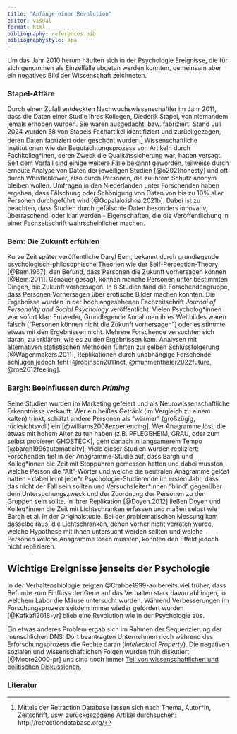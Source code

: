 ```yaml
---
title: "Anfänge einer Revolution"
editor: visual
format: html
bibliography: references.bib
bibliographystyle: apa
---
```


Um das Jahr 2010 herum häuften sich in der Psychologie Ereignisse, die für sich genommen als Einzelfälle abgetan werden konnten, gemeinsam aber ein negatives Bild der Wissenschaft zeichneten.

### Stapel-Affäre {unnumbered.=""}

Durch einen Zufall entdeckten Nachwuchswissenschaftler im Jahr 2011, dass die Daten einer Studie ihres Kollegen, Diederik Stapel, von niemandem jemals erhoben wurden. Sie waren ausgedacht, bzw. fabriziert. Stand Juli 2024 wurden 58 von Stapels Fachartikel identifiziert und zurückgezogen, deren Daten fabriziert oder geschönt wurden.[^anfänge-1] Wissenschaftliche Institutionen wie der Begutachtungsprozess von Artikeln durch Fachkolleg\*inen, deren Zweck die Qualitätssicherung war, hatten versagt. Seit dem Vorfall sind einige weitere Fälle bekannt geworden, teilweise durch erneute Analyse von Daten der jeweiligen Studien [@o2021honesty] und oft durch Whistleblower, also durch Personen, die zu ihrem Schutz anonym bleiben wollen. Umfragen in den Niederlanden unter Forschenden haben ergeben, dass Fälschung oder Schönigung von Daten von bis zu 10% aller Personen durchgeführt wird [@Gopalakrishna.2021b]. Dabei ist zu beachten, dass Studien durch gefälschte Daten besonders innovativ, überraschend, oder klar werden - Eigenschaften, die die Veröffentlichung in einer Fachzeitschrift wahrscheinlicher machen.

[^anfänge-1]: Mittels der Retraction Database lassen sich nach Thema, Autor\*in, Zeitschrift, usw. zurückgezogene Artikel durchsuchen: http://retractiondatabase.org/

### Bem: Die Zukunft erfühlen {unnumbered=""}

Kurze Zeit später veröffentliche Daryl Bem, bekannt durch grundlegende psychologisch-philosophische Theorien wie der Self-Perception-Theory [@Bem.1967], den Befund, dass Personen die Zukunft vorhersagen können [@Bem.2011]. Genauer gesagt, können manche Personen unter bestimmten Dingen, die Zukunft vorhersagen. In 8 Studien fand die Forschendengruppe, dass Personen Vorhersagen über erotische Bilder machen konnten. Die Ergebnisse wurden in der hoch angesehenen Fachzeitschrift *Journal of Personality and Social Psychology* veröffentlicht. Vielen Psycholog\*innen war sofort klar: Entweder, Grundlegende Annahmen ihres Weltbildes waren falsch ("Personen können nicht die Zukunft vorhersagen") oder es stimmte etwas mit den Ergebnissen nicht. Mehrere Forschende versuchten sich daran, zu erklären, wie es zu den Ergebnissen kam. Analysen mit alternativen statistischen Methoden führten zur selben Schlussfolgerung [@Wagenmakers.2011], Replikationen durch unabhängige Forschende schlugen jedoch fehl [@robinson2011not, @muhmenthaler2022future, @roe2012feeling].

### Bargh: Beeinflussen durch *Priming* {unnumbered.=""}

Seine Studien wurden im Marketing gefeiert und als Neurowissenschaftliche Erkenntnisse verkauft: Wer ein heißes Getränk (im Vergleich zu einem kalten) trinkt, schätzt andere Personen als "wärmer" (großzügig, rücksichtsvoll) ein [@williams2008experiencing]. Wer Anagramme löst, die etwas mit hohem Alter zu tun haben (z.B. PFLEGEHEIM, GRAU, oder zum selbst probieren GHOSTECK), geht danach in langsamerem Tempo [@bargh1996automaticity]. Viele dieser Studien wurden repliziert: Forschenden fiel in der Anagramme-Studie auf, dass Bargh und Kolleg\*innen die Zeit mit Stoppuhren gemessen hatten und dabei wussten, welche Person die "Alt"-Wörter und welche die neutralen Anagramme gelöst hatten - dabei lernt jede\*r Psychologie-Studierende im ersten Jahr, dass das nicht der Fall sein sollten und Versuchsleiter\*innen "blind" gegenüber dem Untersuchungszweck und der Zuordnung der Personen zu den Gruppen sein sollte. In ihrer Replikation [@Doyen.2012] ließen Doyen und Kolleg\*innen die Zeit mit Lichtschranken erfassen und maßen selbst wie Bargh et al. in der Originalstudie. Bei der problematischen Messung kam dasselbe raus, die Lichtschranken, denen vorher nicht verraten wurde, welche Hypothese mit ihnen untersucht werden sollten und welche Personen welche Anagramme lösen mussten, konnten den Effekt jedoch nicht replizieren.

::: callout-important
## Wichtige Ereignisse jenseits der Psychologie

In der Verhaltensbiologie zeigten @Crabbe1999-ao bereits viel früher, dass Befunde zum Einfluss der Gene auf das Verhalten stark davon abhingen, in welchem Labor die Mäuse untersucht wurden. Während Verbesserungen im Forschungsprozess seitdem immer wieder gefordert wurden [@Kafkafi2018-yr] blieb eine Revolution wie in der Psychologie aus.

Ein etwas anderes Problem ergab sich im Rahmen der Sequenzierung der menschlichen DNS: Dort beantragten Unternehmen noch während des Erforschungsprozess die Rechte daran (*Intellectual Property*). Die negativen sozialen und wissenschaftlichen Folgen wurden früh diskutiert [@Moore2000-pr] und sind noch immer [Teil von wissenschaftlichen und politischen Diskussionen](https://www.ip.mpg.de/en/research/research-news/position-statement-on-new-genomic-techniques-and-intellectual-property-law.html).
:::

### Literatur
